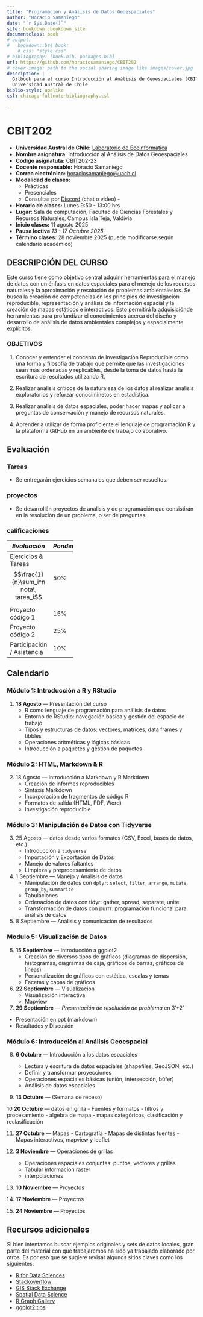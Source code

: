 ```yaml
---
title: "Programación y Análisis de Datos Geoespaciales"
author: "Horacio Samaniego"
date: "`r Sys.Date()`"
site: bookdown::bookdown_site
documentclass: book
# output:
#   bookdown::bs4_book: 
    # css: "style.css"
# bibliography: [book.bib, packages.bib]
url: https://github.com/horaciosamaniego/CBIT202
# cover-image: path to the social sharing image like images/cover.jpg
description: |
  Gitbook para el curso Introducción al Análisis de Geoespaciales (CBIT202),
  Universidad Austral de Chile
biblio-style: apalike
csl: chicago-fullnote-bibliography.csl

---
```



# CBIT202

-   **Universidad Austral de Chile:** [Laboratorio de Ecoinformatica](http://www.ecoinformatica.cl)
-   **Nombre asignatura:** Introducción al Análisis de Datos Geoespaciales
-   **Código asignatuta:** CBIT202-23   
-   **Docente responsable:** Horacio Samaniego
-   **Correo electrónico:** [horaciosamaniego\@uach.cl](mailto:horaciosamaniego@uach.cl){.email}
-   **Modalidad de clases:**
    -   Prácticas
    -   Presenciales
    -   Consultas por [Discord](https://discord.gg/adqSpqVH7Z) (chat o video) -
-   **Horario de clases:** Lunes 9:50 - 13:00 hrs
-   **Lugar:** Sala de computación, Facultad de Ciencias Forestales y Recursos Naturales, Campus Isla Teja, Valdivia
-   **Inicio clases:** 11 agosto 2025
-   **Pausa lectiva** _13 - 17 Octubre 2025_
-   **Término clases:** 28 noviembre 2025 (puede modificarse según calendario académico)

## DESCRIPCIÓN DEL CURSO

Este curso tiene como objetivo central adquirir herramientas para el manejo de datos con un énfasis en datos espaciales para el menejo de los recursos naturales y la aproximación y resolución de problemas ambientaleslos. Se busca la creación de competencias en los principios de investigación reproducible, representación y análisis de información espacial y la creación de mapas estáticos e interactivos. Esto permitirá la adquisiciónde herramientas para profundizar el conocimientos acerca del diseño y desarrollo de análisis de datos ambientales complejos y espacialmente explícitos.

### OBJETIVOS

1.  Conocer y entender el concepto de Investigación Reproducible como una forma y filosofía de trabajo que permite que las investigaciones sean más ordenadas y replicables, desde la toma de datos hasta la escritura de resultados utilizando R.

2.  Realizar análisis críticos de la naturaleza de los datos al realizar análisis exploratorios y reforzar conociminetos en estadística.

3.  Realizar análisis de datos espaciales, poder hacer mapas y aplicar a preguntas de conservación y manejo de recursos naturales.

4.  Aprender a utilizar de forma proficiente el lenguaje de programación R y la plataforma GitHub en un ambiente de trabajo colaborativo.

## Evaluación

### Tareas
-   Se entregarán ejercicios semanales que deben ser resueltos. 
<!-- La entrega se hará usando la plataforma GitHub. Cada estudiante será responsable de entregar su tarea y de corregir a tres compañeros al azar. Las correcciones ocurrirán en modalidad "doble ciego", es decir, tanto el corrector como el autor de la tarea serán mantenido como anónimo. Esta modalidad de corrección por pares será moderada por el profesor y seguirá una pauta entregada para cada tarea. Los estudiantes recibirán un punto por cada tarea revisada, lo que se sumará para completar el puntaje de su propia tarea.  -->


### proyectos
-   Se desarrollán proyectos de análisis y de programación que consistirán en la resolución de un problema, o set de preguntas.

### calificaciones
```{=html}
<style type="text/css">
  .calificaciones {width: 35%; left: 50%}
</style>
```
::: calificaciones
| *Evaluación*               | *Ponderación* |
|----------------------------|---------------|
| Ejercicios \& Tareas  $$\frac{1}{n}\sum_i^n nota\, tarea_i$$       | 50%           |
| Proyecto código 1           | 15%           |
| Proyecto código 2           | 25%           |
| Participación / Asistencia | 10%            |
:::

## Calendario

### Módulo 1: Introducción a R y RStudio

1. **18 Agosto** — Presentación del curso
    - R como lenguaje de programación para análisis de datos
    - Entorno de RStudio: navegación básica y gestión del espacio de trabajo
    - Tipos y estructuras de datos: vectores, matrices, data frames y tibbles
    - Operaciones aritméticas y lógicas básicas
    - Introducción a paquetes y gestión de paquetes
  
### Módulo 2: HTML, Markdown \& R

2.  18 Agosto — Introducción a Markdown y R Markdown
    - Creación de informes reproducibles
    - Sintaxis Markdown
    - Incorporación de fragmentos de código R
    - Formatos de salida (HTML, PDF, Word)
    - Investigación reproducible

### Módulo 3: Manipulación de Datos con Tidyverse

3. 25 Agosto — datos desde varios formatos (CSV, Excel, bases de datos, etc.)
    - Introducción a `tidyverse`
    - Importación y Exportación de Datos
    - Manejo de valores faltantes
    - Limpieza y preprocesamiento de datos

4. 1 Septiembre  — Manejo y Análisis de datos
    - Manipulación de datos con `dplyr`: `select`, `filter`, `arrange`, `mutate`, `group_by`, `summarize`
    - Tabulaciones
    - Ordenación de datos con tidyr: gather, spread, separate, unite
    - Transformación de datos con purrr: programación funcional para análisis de datos


5. 8 Septiembre — Análisis y comunicación de resultados


### Modulo 5: Visualización de Datos

5. **15 Septiembre** — Introducción a ggplot2
    - Creación de diversos tipos de gráficos (diagramas de dispersión, histogramas, diagramas de caja, gráficos de barras, gráficos de líneas)
    - Personalización de gráficos con estética, escalas y temas
    - Facetas y capas de gráficos

6. **22 Septiembre** — Visualización 
    - Visualización interactiva
    - Mapview
    

7. **29 Septiembre** — *Presentación de resolución de problema* en 3'+2'
  - Presentación en ppt (markdown)
  - Resultados y Discusión

### Módulo 6: Introducción al Análisis Geoespacial

8. **6 Octubre** — Introducción a los datos espaciales

   - Lectura y escritura de datos espaciales (shapefiles, GeoJSON, etc.)
   - Definir y transformar proyecciones
   - Operaciones espaciales básicas (unión, intersección, búfer)
   - Análisis de datos espaciales
 

9. **13 Octubre** — (Semana de receso)


10 **20 Octubre** — datos en grilla
    - Fuentes y formatos
    - filtros y procesamiento
    - algebra de mapa
    - mapas categóricos, clasificación y reclasificación

11.  **27 Octubre** — Mapas
    - Cartografía
    - Mapas de distintas fuentes
    - Mapas interactivos, mapview y leaflet
  
12. **3 Noviembre** — Operaciones de grillas
    - Operaciones espaciales conjuntas: puntos, vectores y grillas
    - Tabular informacion raster
    - interpolaciones


13. **10 Noviembre** — Proyectos

14. **17 Noviembre** — Proyectos

15. **24 Noviembre** — Proyectos



## Recursos adicionales

Si bien intentamos buscar ejemplos originales y sets de datos locales, gran parte del material con que trabajaremos ha sido ya 
trabajado  elaborado por otros. Es por eso que se sugiere revisar algunos sitios claves como los siguientes:

- [R for Data Sciences](https://r4ds.hadley.nz)
- [Stackoverflow](https://stackoverflow.com/)
- [GIS Stack Exchange](https://gis.stackexchange.com/)
- [Spatial Data Science](https://rspatial.org/index.html)
- [R Graph Gallery](https://r-graph-gallery.com/)
- [ggplot2 tips](https://www.cedricscherer.com/2019/08/05/a-ggplot2-tutorial-for-beautiful-plotting-in-r/)



